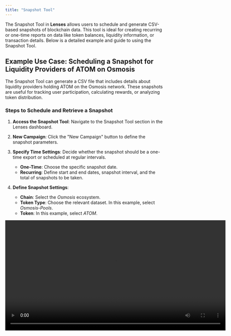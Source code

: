 ```yaml
---
title: "Snapshot Tool"
---
```


The Snapshot Tool in **Lenses** allows users to schedule and generate CSV-based snapshots of blockchain data. This tool is ideal for creating recurring or one-time reports on data like token balances, liquidity information, or transaction details. Below is a detailed example and guide to using the Snapshot Tool.

## Example Use Case: Scheduling a Snapshot for Liquidity Providers of ATOM on Osmosis

The Snapshot Tool can generate a CSV file that includes details about liquidity providers holding ATOM on the Osmosis network. These snapshots are useful for tracking user participation, calculating rewards, or analyzing token distribution.

### **Steps to Schedule and Retrieve a Snapshot**
1. **Access the Snapshot Tool**: Navigate to the Snapshot Tool section in the Lenses dashboard.
2. **New Campaign**: Click the "New Campaign" button to define the snapshot parameters.

3. **Specify Time Settings**: Decide whether the snapshot should be a one-time export or scheduled at regular intervals.
    - **One-Time**: Choose the specific snapshot date.
    - **Recurring**: Define start and end dates, snapshot interval, and the total of snapshots to be taken.

4. **Define Snapshot Settings**:
    - **Chain**: Select the _Osmosis_ ecosystem.
    - **Token Type**: Choose the relevant dataset. In this example, select _Osmosis-Pools_.
    - **Token**: In this example, select _ATOM_.

<Video src="media/lenses/snapshot.mp4" width="700px"/>

5. **Generate and Download CSV**:
  - Once the snapshot is configured, initiate the generation process.
  - After completion, download the CSV file directly from the dashboard.

{/* ### **Example Output**
The CSV file includes the following columns:
- **Address**: The blockchain address of the liquidity provider.
- **Token Balance**: The amount of ATOM held by the provider.
- **Block Timestamp**: The exact timestamp when the snapshot was taken.

#### Sample CSV Output Data:
| Address                                  | Token Balance | Block Timestamp     |
|------------------------------------------|---------------|---------------------|
| osmo1x1234abcd5678efgh91011ijklmnopqrst  | 1,250.75      | 2025-01-01T12:00:00Z|
| osmo1z7890abcd1234efgh56789ijklmnopqrst  | 950.50        | 2025-01-01T12:00:00Z|

## Best Practices
- **Recurring Snapshots**: Use scheduled snapshots for regular reports, such as weekly reward calculations or monthly participation tracking.
- **Data Validation**: Verify the snapshot parameters to ensure accurate and relevant data.
- **Integration**: Combine the exported CSV data with your preferred analytics tools (e.g., Excel, Tableau) for deeper insights. */}
